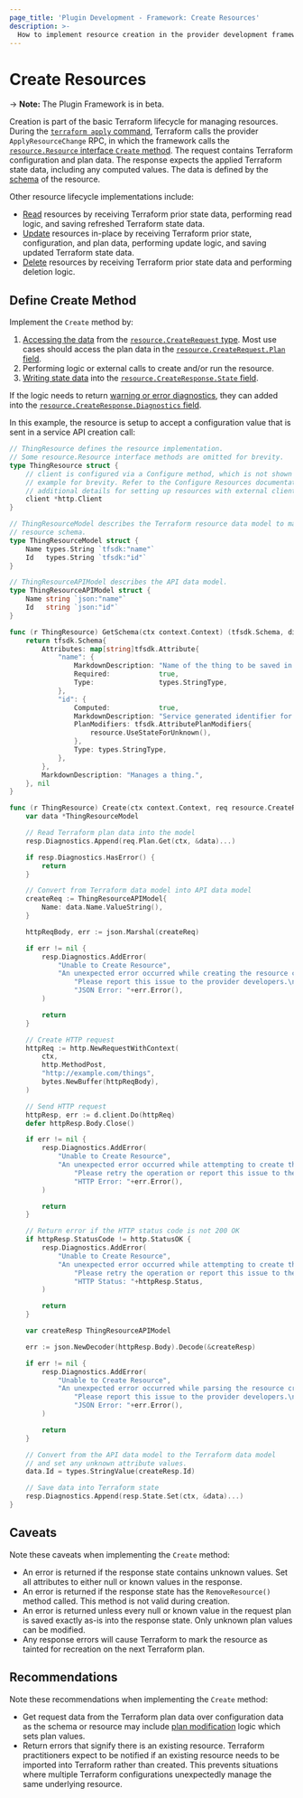 ```yaml
---
page_title: 'Plugin Development - Framework: Create Resources'
description: >-
  How to implement resource creation in the provider development framework.
---
```


# Create Resources

-> **Note:** The Plugin Framework is in beta.

Creation is part of the basic Terraform lifecycle for managing resources. During the [`terraform apply` command](/terraform/cli/commands/apply), Terraform calls the provider `ApplyResourceChange` RPC, in which the framework calls the [`resource.Resource` interface `Create` method](https://pkg.go.dev/github.com/hashicorp/terraform-plugin-framework/resource#Resource.Create). The request contains Terraform configuration and plan data. The response expects the applied Terraform state data, including any computed values. The data is defined by the [schema](/terraform/plugin/framework/schemas) of the resource.

Other resource lifecycle implementations include:

- [Read](/terraform/plugin/framework/resources/read) resources by receiving Terraform prior state data, performing read logic, and saving refreshed Terraform state data.
- [Update](/terraform/plugin/framework/resources/update) resources in-place by receiving Terraform prior state, configuration, and plan data, performing update logic, and saving updated Terraform state data.
- [Delete](/terraform/plugin/framework/resources/delete) resources by receiving Terraform prior state data and performing deletion logic.

## Define Create Method

Implement the `Create` method by:

1. [Accessing the data](/terraform/plugin/framework/accessing-values) from the [`resource.CreateRequest` type](https://pkg.go.dev/github.com/hashicorp/terraform-plugin-framework/resource#CreateRequest). Most use cases should access the plan data in the [`resource.CreateRequest.Plan` field](https://pkg.go.dev/github.com/hashicorp/terraform-plugin-framework/resource#CreateRequest.Plan).
1. Performing logic or external calls to create and/or run the resource.
1. [Writing state data](/terraform/plugin/framework/writing-state) into the [`resource.CreateResponse.State` field](https://pkg.go.dev/github.com/hashicorp/terraform-plugin-framework/resource#CreateResponse.State).

If the logic needs to return [warning or error diagnostics](/terraform/plugin/framework/diagnostics), they can added into the [`resource.CreateResponse.Diagnostics` field](https://pkg.go.dev/github.com/hashicorp/terraform-plugin-framework/resource#CreateResponse.Diagnostics).

In this example, the resource is setup to accept a configuration value that is sent in a service API creation call:

```go
// ThingResource defines the resource implementation.
// Some resource.Resource interface methods are omitted for brevity.
type ThingResource struct {
	// client is configured via a Configure method, which is not shown in this
	// example for brevity. Refer to the Configure Resources documentation for
	// additional details for setting up resources with external clients.
	client *http.Client
}

// ThingResourceModel describes the Terraform resource data model to match the
// resource schema.
type ThingResourceModel struct {
	Name types.String `tfsdk:"name"`
	Id   types.String `tfsdk:"id"`
}

// ThingResourceAPIModel describes the API data model.
type ThingResourceAPIModel struct {
	Name string `json:"name"`
	Id   string `json:"id"`
}

func (r ThingResource) GetSchema(ctx context.Context) (tfsdk.Schema, diag.Diagnostics) {
	return tfsdk.Schema{
		Attributes: map[string]tfsdk.Attribute{
			"name": {
				MarkdownDescription: "Name of the thing to be saved in the service.",
				Required:            true,
				Type:                types.StringType,
			},
			"id": {
				Computed:            true,
				MarkdownDescription: "Service generated identifier for the thing.",
				PlanModifiers: tfsdk.AttributePlanModifiers{
					resource.UseStateForUnknown(),
				},
				Type: types.StringType,
			},
		},
		MarkdownDescription: "Manages a thing.",
	}, nil
}

func (r ThingResource) Create(ctx context.Context, req resource.CreateRequest, resp *resource.CreateResponse) {
	var data *ThingResourceModel

	// Read Terraform plan data into the model
	resp.Diagnostics.Append(req.Plan.Get(ctx, &data)...)

	if resp.Diagnostics.HasError() {
		return
	}

	// Convert from Terraform data model into API data model
	createReq := ThingResourceAPIModel{
		Name: data.Name.ValueString(),
	}

	httpReqBody, err := json.Marshal(createReq)

	if err != nil {
		resp.Diagnostics.AddError(
			"Unable to Create Resource",
			"An unexpected error occurred while creating the resource create request. "+
				"Please report this issue to the provider developers.\n\n"+
				"JSON Error: "+err.Error(),
		)

		return
	}

	// Create HTTP request
	httpReq := http.NewRequestWithContext(
		ctx,
		http.MethodPost,
		"http://example.com/things",
		bytes.NewBuffer(httpReqBody),
	)

	// Send HTTP request
	httpResp, err := d.client.Do(httpReq)
	defer httpResp.Body.Close()

	if err != nil {
		resp.Diagnostics.AddError(
			"Unable to Create Resource",
			"An unexpected error occurred while attempting to create the resource. "+
				"Please retry the operation or report this issue to the provider developers.\n\n"+
				"HTTP Error: "+err.Error(),
		)

		return
	}

	// Return error if the HTTP status code is not 200 OK
	if httpResp.StatusCode != http.StatusOK {
		resp.Diagnostics.AddError(
			"Unable to Create Resource",
			"An unexpected error occurred while attempting to create the resource. "+
				"Please retry the operation or report this issue to the provider developers.\n\n"+
				"HTTP Status: "+httpResp.Status,
		)

		return
	}

	var createResp ThingResourceAPIModel

	err := json.NewDecoder(httpResp.Body).Decode(&createResp)

	if err != nil {
		resp.Diagnostics.AddError(
			"Unable to Create Resource",
			"An unexpected error occurred while parsing the resource creation response. "+
				"Please report this issue to the provider developers.\n\n"+
				"JSON Error: "+err.Error(),
		)

		return
	}

	// Convert from the API data model to the Terraform data model
	// and set any unknown attribute values.
	data.Id = types.StringValue(createResp.Id)

	// Save data into Terraform state
	resp.Diagnostics.Append(resp.State.Set(ctx, &data)...)
}
```

## Caveats

Note these caveats when implementing the `Create` method:

* An error is returned if the response state contains unknown values. Set all attributes to either null or known values in the response.
* An error is returned if the response state has the `RemoveResource()` method called. This method is not valid during creation.
* An error is returned unless every null or known value in the request plan is saved exactly as-is into the response state. Only unknown plan values can be modified.
* Any response errors will cause Terraform to mark the resource as tainted for recreation on the next Terraform plan.

## Recommendations

Note these recommendations when implementing the `Create` method:

* Get request data from the Terraform plan data over configuration data as the schema or resource may include [plan modification](/terraform/plugin/framework/resources/plan-modification) logic which sets plan values.
* Return errors that signify there is an existing resource. Terraform practitioners expect to be notified if an existing resource needs to be imported into Terraform rather than created. This prevents situations where multiple Terraform configurations unexpectedly manage the same underlying resource.
